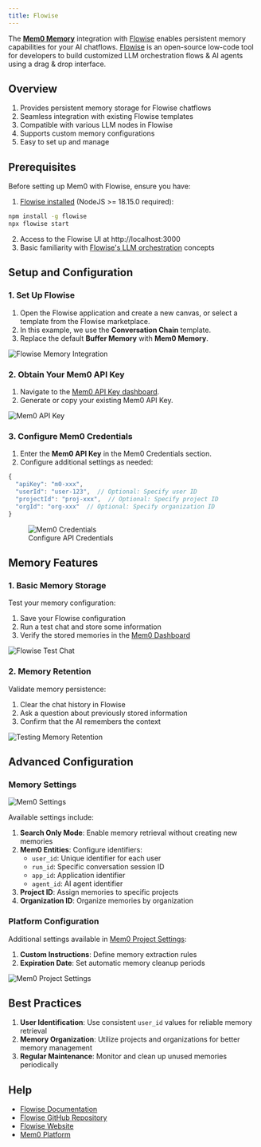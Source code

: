 ```yaml
---
title: Flowise
---
```


The [**Mem0 Memory**](https://github.com/mem0ai/mem0) integration with [Flowise](https://github.com/FlowiseAI/Flowise) enables persistent memory capabilities for your AI chatflows. [Flowise](https://flowiseai.com/) is an open-source low-code tool for developers to build customized LLM orchestration flows & AI agents using a drag & drop interface.

## Overview

1. Provides persistent memory storage for Flowise chatflows
2. Seamless integration with existing Flowise templates
3. Compatible with various LLM nodes in Flowise
4. Supports custom memory configurations
5. Easy to set up and manage

## Prerequisites

Before setting up Mem0 with Flowise, ensure you have:

1. [Flowise installed](https://github.com/FlowiseAI/Flowise#⚡quick-start) (NodeJS >= 18.15.0 required):
```bash
npm install -g flowise
npx flowise start
```

2. Access to the Flowise UI at http://localhost:3000
3. Basic familiarity with [Flowise's LLM orchestration](https://flowiseai.com/#features) concepts

## Setup and Configuration

### 1. Set Up Flowise

1. Open the Flowise application and create a new canvas, or select a template from the Flowise marketplace.
2. In this example, we use the **Conversation Chain** template.
3. Replace the default **Buffer Memory** with **Mem0 Memory**.

![Flowise Memory Integration](https://raw.githubusercontent.com/FlowiseAI/FlowiseDocs/main/en/.gitbook/assets/mem0/flowise-flow.png)

### 2. Obtain Your Mem0 API Key

1. Navigate to the [Mem0 API Key dashboard](https://app.mem0.ai/dashboard/api-keys).
2. Generate or copy your existing Mem0 API Key.

![Mem0 API Key](https://raw.githubusercontent.com/FlowiseAI/FlowiseDocs/main/en/.gitbook/assets/mem0/api-key.png)

### 3. Configure Mem0 Credentials

1. Enter the **Mem0 API Key** in the Mem0 Credentials section.
2. Configure additional settings as needed:

```typescript
{
  "apiKey": "m0-xxx",
  "userId": "user-123",  // Optional: Specify user ID
  "projectId": "proj-xxx",  // Optional: Specify project ID
  "orgId": "org-xxx"  // Optional: Specify organization ID
}
```

<figure>
  <img src="https://raw.githubusercontent.com/FlowiseAI/FlowiseDocs/main/en/.gitbook/assets/mem0/creds.png" alt="Mem0 Credentials" />
  <figcaption>Configure API Credentials</figcaption>
</figure>

## Memory Features

### 1. Basic Memory Storage

Test your memory configuration:

1. Save your Flowise configuration
2. Run a test chat and store some information
3. Verify the stored memories in the [Mem0 Dashboard](https://app.mem0.ai/dashboard/requests)

![Flowise Test Chat](https://raw.githubusercontent.com/FlowiseAI/FlowiseDocs/main/en/.gitbook/assets/mem0/flowise-chat-1.png)

### 2. Memory Retention

Validate memory persistence:

1. Clear the chat history in Flowise
2. Ask a question about previously stored information
3. Confirm that the AI remembers the context

![Testing Memory Retention](https://raw.githubusercontent.com/FlowiseAI/FlowiseDocs/main/en/.gitbook/assets/mem0/flowise-chat-2.png)

## Advanced Configuration

### Memory Settings

![Mem0 Settings](https://raw.githubusercontent.com/FlowiseAI/FlowiseDocs/main/en/.gitbook/assets/mem0/settings.png)

Available settings include:

1. **Search Only Mode**: Enable memory retrieval without creating new memories
2. **Mem0 Entities**: Configure identifiers:
   - `user_id`: Unique identifier for each user
   - `run_id`: Specific conversation session ID
   - `app_id`: Application identifier
   - `agent_id`: AI agent identifier
3. **Project ID**: Assign memories to specific projects
4. **Organization ID**: Organize memories by organization

### Platform Configuration

Additional settings available in [Mem0 Project Settings](https://app.mem0.ai/dashboard/project-settings):

1. **Custom Instructions**: Define memory extraction rules
2. **Expiration Date**: Set automatic memory cleanup periods

![Mem0 Project Settings](https://raw.githubusercontent.com/FlowiseAI/FlowiseDocs/main/en/.gitbook/assets/mem0/mem0-settings.png)

## Best Practices

1. **User Identification**: Use consistent `user_id` values for reliable memory retrieval
2. **Memory Organization**: Utilize projects and organizations for better memory management
3. **Regular Maintenance**: Monitor and clean up unused memories periodically

## Help

- [Flowise Documentation](https://flowiseai.com/docs)
- [Flowise GitHub Repository](https://github.com/FlowiseAI/Flowise)
- [Flowise Website](https://flowiseai.com/)
- [Mem0 Platform](https://app.mem0.ai/)
